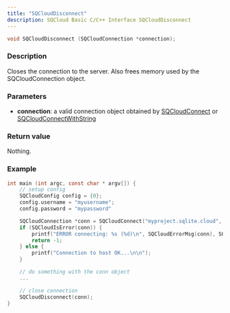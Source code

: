 ```yaml
---
title: "SQCloudDisconnect"
description: SQCloud Basic C/C++ Interface SQCloudDisconnect
---
```


```c
void SQCloudDisconnect (SQCloudConnection *connection);
```

### Description
Closes the connection to the server. Also frees memory used by the SQCloudConnection object.

### Parameters
* **connection**: a valid connection object obtained by [SQCloudConnect](/docs/sdk/c/sqcloudconnect) or [SQCloudConnectWithString](/docs/sdk/c/sqcloudconnectwithstring)

### Return value
Nothing.

### Example
```c
int main (int argc, const char * argv[]) {
    // setup config
    SQCloudConfig config = {0};
    config.username = "myusername";
    config.password = "mypassword"

    SQCloudConnection *conn = SQCloudConnect("myproject.sqlite.cloud", SQCLOUD_DEFAULT_PORT, &config);
    if (SQCloudIsError(conn)) {
        printf("ERROR connecting: %s (%d)\n", SQCloudErrorMsg(conn), SQCloudErrorCode(conn));
        return -1;
    } else {
        printf("Connection to host OK...\n\n");
    }

    // do something with the conn object
    ...

    // close connection
    SQCloudDisconnect(conn);
} 
```